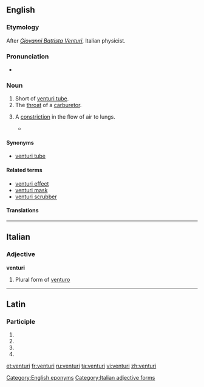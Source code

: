 ==English==
{{wikipedia}}

===Etymology===
After ''[[w:Giovanni Battista Venturi|Giovanni Battista Venturi]]'', Italian physicist.

===Pronunciation===
* {{IPA|/vɛnˈtjʊəri/}}

===Noun===
{{en-noun|venturi}}

# Short of [[venturi tube]].
# The [[throat]] of a [[carburetor]].
# {{context|rare|pathology|lang=en}} A [[constriction]] in the flow of air to lungs.
#* {{quote-book|year=1973|passage=He’s at the age where mucus is a daily companion, a culture of mucus among the old, mucus in a thousand manifestations, appearing in clots by total surprise on a friend’s tablecloth, rimming his breath-passages at night in hard '''venturi''', enough to darken the outlines of dreams and send him awake, pleading.|author=Thomas Pynchon|title=Gravity's Rainbow}}

====Synonyms====
* [[venturi tube]]

====Related terms====
* [[venturi effect]]
* [[venturi mask]]
* [[venturi scrubber]]

====Translations====
{{trans-see|venturi tube}}

{{trans-see|throat of a carburetor|throat}}

[[Category:English eponyms]]

----

==Italian==

===Adjective===
'''venturi''' {{m}}

# Plural form of [[venturo]]

[[Category:Italian adjective forms]]

----

==Latin==

===Participle===
{{la-part-form|ventūrī}}

# {{inflection of|ventūrus||nom|m|p|lang=la}}
# {{inflection of|ventūrus||gen|m|s|lang=la}}
# {{inflection of|ventūrus||gen|n|s|lang=la}}
# {{inflection of|ventūrus||voc|m|p|lang=la}}

[[et:venturi]]
[[fr:venturi]]
[[ru:venturi]]
[[ta:venturi]]
[[vi:venturi]]
[[zh:venturi]]
